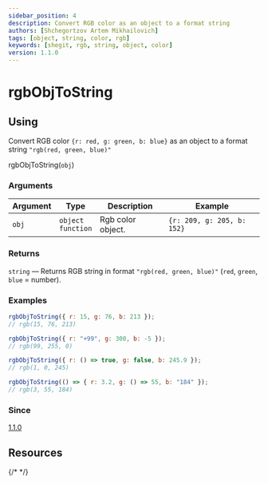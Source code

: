 ```yaml
---
sidebar_position: 4
description: Convert RGB color as an object to a format string
authors: [Shchegortzov Artem Mikhailovich]
tags: [object, string, color, rgb]
keywords: [shegit, rgb, string, object, color]
version: 1.1.0
---
```



# rgbObjToString

## Using

Convert RGB color `{r: red, g: green, b: blue}` as an object to a format string `"rgb(red, green, blue)"`

rgbObjToString(`obj`)

### Arguments

| Argument | Type                       | Description       | Example                    |
| -------- | -------------------------- | ----------------- | -------------------------- |
| `obj`    | `object` <br /> `function` | Rgb color object. | `{r: 209, g: 205, b: 152}` |

### Returns

`string` — Returns RGB string in format `"rgb(red, green, blue)"` (`red`, `green`, `blue` = number).

### Examples

```js
rgbObjToString({ r: 15, g: 76, b: 213 });
// rgb(15, 76, 213)

rgbObjToString({ r: "+99", g: 300, b: -5 });
// rgb(99, 255, 0)

rgbObjToString({ r: () => true, g: false, b: 245.9 });
// rgb(1, 0, 245)

rgbObjToString(() => { r: 3.2, g: () => 55, b: "184" });
// rgb(3, 55, 184)
```

### Since

[1.1.0](https://www.npmjs.com/package/shegit/v/1.1.0)

## Resources

<div style={{ display: 'flex', gap: 20 }}>
  <GitHubResourceButton link="https://github.com/or-temka/shegit/tree/dev-v1.1.0/src/functions/rgbObjToString" />
  {/* <CodeSandboxResourceButton link="https://codesandbox.io/p/sandbox/rgbarraytoobj-rppnwn" /> */}
</div>
